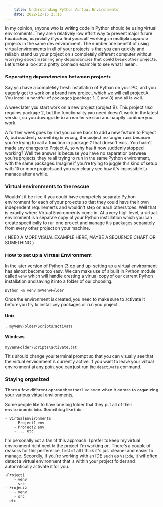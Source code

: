 ```yaml
---
    title: Understanding Python Virtual Environments
    date: 2022-12-15 21:15
---
```


In my opinion, anyone who is writing code in Python should be using virtual environments. They are a relatively low effort way to prevent major future headaches, especially if you find yourself working on multiple separate projects in the same dev environment. The number one benefit of using virtual environments in all of your projects is that you can quickly and reliably stand up your project on a completely different computer without worrying about installing any dependencies that could break other projects. Let's take a look at a pretty common example to see what I mean.

### Separating dependencies between projects

Say you have a completely fresh installation of Python on your PC, and you eagerly get to work on a brand new project, which we will call project A. You install a handful of packages (package 1, 2 and 3) and all is well.

A week later you start work on a new project (project B). This project also requires package 2, but the functionality you need doesn't work in the latest version, so you downgrade to an earlier version and happily continue your work.

A further week goes by and you come back to add a new feature to Project A, but suddenly something is wrong, the project no longer runs because you're trying to call a function in package 2 that doesn't exist. You hadn't made any changes to Project A, so why has it now suddenly stopped working? Well the answer is because you have no separation between you're projects, they're all trying to run in the same Python environment, with the same packages. Imagine if you're trying to juggle this kind of setup with 10 or more projects and you can clearly see how it's impossible to manage after a while.

### Virtual environments to the rescue

Wouldn't it be nice if you could have completely separate Python environment for each of your projects so that they could have their own independent requirements and wouldn't step on each others toes. Well that is exactly where Virtual Environments come in. At a very high level, a virtual environment is a separate copy of your Python installation which you can create specifically to run one project and manage it's packages separately from every other project on your machine. 

( NEED A MORE VISUAL EXAMPLE HERE, MAYBE A SEQUENCE CHART OR SOMETHING )

### How to set up a Virtual Environment

In the later version of Python (3.x.x and up) setting up a virtual environment has almost become too easy. We can make use of a built in Python module called `venv` which will handle creating a virtual copy of our current Python installation and saving it into a folder of our choosing.

`python -m venv myVenvFolder`

Once the environment is created, you need to make sure to activate it before you try to install any packages or run you project.

#### Unix
`. myVenvFolder/Scripts/activate`

#### Windows
`myVenvFolder\Scripts\activate.bat`

This should change your terminal prompt so that you can visually see that the virtual environment is currently active. If you want to leave your virtual environment at any point you can just run the `deactivate` command.

### Staying organized

There a few different approaches that I've seen when it comes to organizing your various virtual environments. 

Some people like to have one big folder that they put all of their environments into. Something like this:

```
- VirtualEnvironments
	- Project1_env
	- Project2_env
	- ... etc
```

I'm personally not a fan of this approach. I prefer to keep my virtual environment right next to the project I'm working on. There's a couple of reasons for this perference, first of all I think it's just cleaner and easier to manage. Secondly, if you're working with an IDE such as `VsCode`, it will often detect a virtual environment that is within your project folder and automatically activate it for you.

```
-Project1
	- venv
	- src 
- Project2
	- venv
	- src
- etc
```